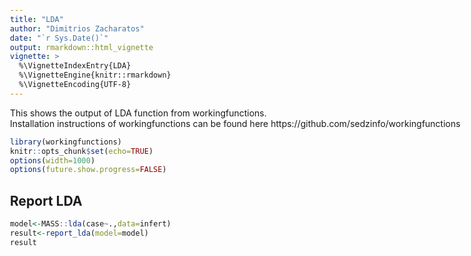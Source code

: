 ```yaml
---
title: "LDA"
author: "Dimitrios Zacharatos"
date: "`r Sys.Date()`"
output: rmarkdown::html_vignette
vignette: >
  %\VignetteIndexEntry{LDA}
  %\VignetteEngine{knitr::rmarkdown}
  %\VignetteEncoding{UTF-8}
---
```


<style> 
body { max-width: 95%; margin: 0 auto; padding: 0; } 
.container { width: 100%; max-width: none; } 
/* Example for wider tables */ 
table { width: 80%; table-layout: fixed; } 
th, td { padding: 8px; text-align: left; } 
</style>

This shows the output of LDA function from workingfunctions.  
Installation instructions of workingfunctions can be found here https://github.com/sedzinfo/workingfunctions

```r
library(workingfunctions)
knitr::opts_chunk$set(echo=TRUE)
options(width=1000)
options(future.show.progress=FALSE)
```

## Report LDA
```r
model<-MASS::lda(case~.,data=infert)
result<-report_lda(model=model)
result
```
